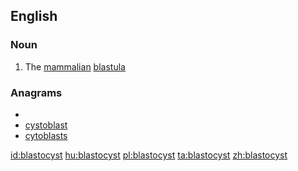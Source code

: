 ==English==

===Noun===
{{wikipedia}}
{{en-noun}}

#{{biology}} The [[mammalian]] [[blastula]]

===Anagrams===
* {{alphagram|abclosstty}}
* [[cystoblast#English|cystoblast]]
* [[cytoblasts#English|cytoblasts]]

[[id:blastocyst]]
[[hu:blastocyst]]
[[pl:blastocyst]]
[[ta:blastocyst]]
[[zh:blastocyst]]